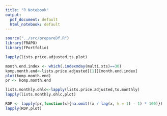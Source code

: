 ```yaml
---
title: "R Notebook"
output:
  pdf_document: default
  html_notebook: default
---
```

```r
source("../src/prepareDf.R")
library(FRAPO)
library(fPortfolio)
```
```r
lapply(lists.price.adjusted,ts.plot)

month.end.index <- which(.indexmday(multi.xts)==30)
komp.month.end<-lists.price.adjusted[[1]][month.end.index]
plot(komp.month.end)
pr <- komp.month.end
```
```r
lists.monthly.ohlc<-lapply(lists.price.adjusted,to.monthly)
lapply(lists.monthly.ohlc,plot)
```


```r
RDP <- lapply(pr,function(x){na.omit((x / lag(x, k = 1) - 1) * 100)})
lapply(RDP,plot)
```
